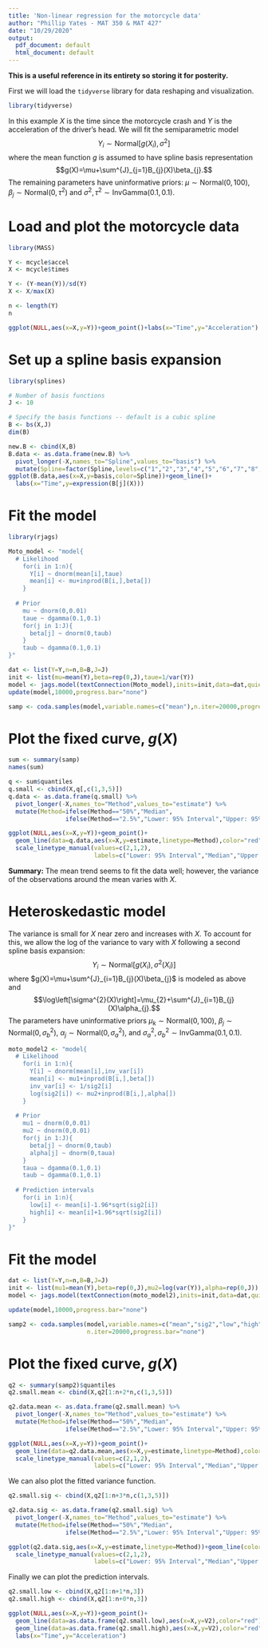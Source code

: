 ```yaml
---
title: 'Non-linear regression for the motorcycle data'
author: "Phillip Yates - MAT 350 & MAT 427"
date: "10/29/2020"
output:
  pdf_document: default
  html_document: default
---
```


**This is a useful reference in its entirety so storing it for posterity.**


First we will load the `tidyverse` library for data reshaping and visualization.
```r
library(tidyverse)
```

In this example $X$ is the time since the motorcycle crash and $Y$ is the acceleration of the driver's head. We will fit the semiparametric model
$$Y_{i}\sim\mbox{Normal}\left[g\left(X_{i}\right),\sigma^{2}\right]$$ where the mean function $g$ is assumed to have spline basis representation
$$g(X)=\mu+\sum^{J}_{j=1}B_{j}(X)\beta_{j}.$$ The remaining parameters have uninformative priors: $\mu\sim\mbox{Normal}(0,100)$, $\beta_{j}\sim\mbox{Normal}\left(0,\tau^{2}\right)$ and $\sigma^{2},\tau^{2}\sim\mbox{InvGamma}(0.1,0.1)$.

# Load and plot the motorcycle data

```r
library(MASS)

Y <- mcycle$accel
X <- mcycle$times

Y <- (Y-mean(Y))/sd(Y)
X <- X/max(X)

n <- length(Y)
n

ggplot(NULL,aes(x=X,y=Y))+geom_point()+labs(x="Time",y="Acceleration")
```

# Set up a spline basis expansion

```r
library(splines)

# Number of basis functions
J <- 10

# Specify the basis functions -- default is a cubic spline
B <- bs(X,J)
dim(B)
```

```r
new.B <- cbind(X,B)
B.data <- as.data.frame(new.B) %>%
  pivot_longer(-X,names_to="Spline",values_to="basis") %>%
  mutate(Spline=factor(Spline,levels=c("1","2","3","4","5","6","7","8","9","10")))
ggplot(B.data,aes(x=X,y=basis,color=Spline))+geom_line()+
  labs(x="Time",y=expression(B[j](X)))
```

# Fit the model

```r
library(rjags)

Moto_model <- "model{
  # Likelihood
    for(i in 1:n){
      Y[i] ~ dnorm(mean[i],taue)
      mean[i] <- mu+inprod(B[i,],beta[])
    }
    
  # Prior
    mu ~ dnorm(0,0.01)
    taue ~ dgamma(0.1,0.1)
    for(j in 1:J){
      beta[j] ~ dnorm(0,taub)
    }
    taub ~ dgamma(0.1,0.1)
}"

dat <- list(Y=Y,n=n,B=B,J=J)
init <- list(mu=mean(Y),beta=rep(0,J),taue=1/var(Y))
model <- jags.model(textConnection(Moto_model),inits=init,data=dat,quiet=TRUE)
update(model,10000,progress.bar="none")

samp <- coda.samples(model,variable.names=c("mean"),n.iter=20000,progress.bar="none")
```

# Plot the fixed curve, $g(X)$

```r
sum <- summary(samp)
names(sum)
```

```r
q <- sum$quantiles
q.small <- cbind(X,q[,c(1,3,5)])
q.data <- as.data.frame(q.small) %>%
  pivot_longer(-X,names_to="Method",values_to="estimate") %>%
  mutate(Method=ifelse(Method=="50%","Median",
                ifelse(Method=="2.5%","Lower: 95% Interval","Upper: 95% Interval")))

ggplot(NULL,aes(x=X,y=Y))+geom_point()+
  geom_line(data=q.data,aes(x=X,y=estimate,linetype=Method),color="red")+
  scale_linetype_manual(values=c(2,1,2),
                        labels=c("Lower: 95% Interval","Median","Upper: 95% Interval"))+labs(x="Time",y="Acceleration",linetype="")
```

**Summary:** The mean trend seems to fit the data well; however, the variance of the observations around the mean varies with $X$.

# Heteroskedastic model

The variance is small for $X$ near zero and increases with $X$. To account for this, we allow the log of the variance to vary with $X$ following a second spline basis expansion:
$$Y_{i}\sim\mbox{Normal}\left[g\left(X_{i}\right),\sigma^{2}\left(X_{i}\right)\right]$$ where $g(X)=\mu+\sum^{J}_{i=1}B_{j}(X)\beta_{j}$ is modeled as above and
$$\log\left[\sigma^{2}(X)\right]=\mu_{2}+\sum^{J}_{i=1}B_{j}(X)\alpha_{j}.$$ The parameters have uninformative priors $\mu_{k}\sim\mbox{Normal}(0,100)$, $\beta_{j}\sim\mbox{Normal}\left(0,\sigma_{b}^{2}\right)$, $\alpha_{j}\sim\mbox{Normal}\left(0,\sigma_{a}^{2}\right)$, and $\sigma_{a}^{2},\sigma_{b}^{2}\sim\mbox{InvGamma}(0.1,0.1)$.

```r
moto_model2 <- "model{
  # Likelihood
    for(i in 1:n){
      Y[i] ~ dnorm(mean[i],inv_var[i])
      mean[i] <- mu1+inprod(B[i,],beta[])
      inv_var[i] <- 1/sig2[i]
      log(sig2[i]) <- mu2+inprod(B[i,],alpha[])
    }
  
  # Prior
    mu1 ~ dnorm(0,0.01)
    mu2 ~ dnorm(0,0.01)
    for(j in 1:J){
      beta[j] ~ dnorm(0,taub)
      alpha[j] ~ dnorm(0,taua)
    }
    taua ~ dgamma(0.1,0.1)
    taub ~ dgamma(0.1,0.1)
    
  # Prediction intervals
    for(i in 1:n){
      low[i] <- mean[i]-1.96*sqrt(sig2[i])
      high[i] <- mean[i]+1.96*sqrt(sig2[i])
    }
}"
```

# Fit the model

```r
dat <- list(Y=Y,n=n,B=B,J=J)
init <- list(mu1=mean(Y),beta=rep(0,J),mu2=log(var(Y)),alpha=rep(0,J))
model <- jags.model(textConnection(moto_model2),inits=init,data=dat,quiet=TRUE)

update(model,10000,progress.bar="none")

samp2 <- coda.samples(model,variable.names=c("mean","sig2","low","high"),
                      n.iter=20000,progress.bar="none")
```

# Plot the fixed curve, $g(X)$

```r
q2 <- summary(samp2)$quantiles
q2.small.mean <- cbind(X,q2[1:n+2*n,c(1,3,5)])

q2.data.mean <- as.data.frame(q2.small.mean) %>%
  pivot_longer(-X,names_to="Method",values_to="estimate") %>%
  mutate(Method=ifelse(Method=="50%","Median",
                ifelse(Method=="2.5%","Lower: 95% Interval","Upper: 95% Interval")))

ggplot(NULL,aes(x=X,y=Y))+geom_point()+
  geom_line(data=q2.data.mean,aes(x=X,y=estimate,linetype=Method),color="red")+
  scale_linetype_manual(values=c(2,1,2),
                        labels=c("Lower: 95% Interval","Median","Upper: 95% Interval"))+labs(x="Time",y="Acceleration",linetype="")
```

We can also plot the fitted variance function.
```r
q2.small.sig <- cbind(X,q2[1:n+3*n,c(1,3,5)])

q2.data.sig <- as.data.frame(q2.small.sig) %>%
  pivot_longer(-X,names_to="Method",values_to="estimate") %>%
  mutate(Method=ifelse(Method=="50%","Median",
                ifelse(Method=="2.5%","Lower: 95% Interval","Upper: 95% Interval")))

ggplot(q2.data.sig,aes(x=X,y=estimate,linetype=Method))+geom_line(color="red")+
  scale_linetype_manual(values=c(2,1,2),
                        labels=c("Lower: 95% Interval","Median","Upper: 95% Interval"))+labs(x="Time",y="Variance",linetype="")
```

Finally we can plot the prediction intervals.
```r
q2.small.low <- cbind(X,q2[1:n+1*n,3])
q2.small.high <- cbind(X,q2[1:n+0*n,3])

ggplot(NULL,aes(x=X,y=Y))+geom_point()+
  geom_line(data=as.data.frame(q2.small.low),aes(x=X,y=V2),color="red")+
  geom_line(data=as.data.frame(q2.small.high),aes(x=X,y=V2),color="red")+
  labs(x="Time",y="Acceleration")
```

